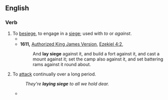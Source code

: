 ==English==

===Verb===
{{en-verb|lays siege|laying siege|laid siege}}

# To [[besiege]], to engage in a [[siege]]; used with ''to'' or ''against''.
#* {{quote-web|en|author=Danette Chavez|title=Campaigns are waged on and off the Game Of Thrones battlefield (newbies)|url=https://tv.avclub.com/campaigns-are-waged-on-and-off-the-game-of-thrones-batt-1834536681|work={{w|The A.V. Club}}|date=5 May 2019|passage=And Jon—sweet, dull Jon—almost immediately shares his big secret with his sister-cousins, even though it means shattering the appearance of a united front, which is kind of important, since they are about to attempt to '''lay siege''' to King’s Landing.}}
#* '''1611,''' [[w:Authorized King James Version|Authorized King James Version]], [[s:Bible (King James)/Ezekiel#4:2|Ezekiel 4:2]],
#*: And '''lay siege''' against it, and build a fort against it, and cast a mount against it; set the camp also against it, and set battering rams against it round about.
# {{lb|en|figuratively}} To [[attack]] continually over a long period.
#: ''They're '''laying siege''' to all we hold dear.''
#* {{quote-journal
|en
|date=April 22, 2012
|author=Sam Sheringham
|title=Liverpool 0-1 West Brom
|work=BBC Sport
|url=http://www.bbc.co.uk/sport/0/football/17718147
|page=
|passage=The Reds '''laid siege''' to the Albion goal throughout, with Jordan Henderson striking the underside of the bar and Dirk Kuyt the inside of the post.}}